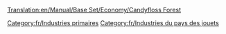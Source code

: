 [[Translation:en/Manual/Base Set/Economy/Candyfloss Forest]]

{{fr/Industries|image=CandyflossForest.png
|nom=Forêt de barbe à papa
|climats=[[fr/Manual/Climat#Pays des jouets|Pays des jouets]]
|accepte=Rien
|produit=[[fr/Manual/Base Set/Economy/Barbe à papa|Barbe à papa]]
|notes=Absent des autres [[fr/Manual/Climat|climats]].
}}

[[Category:fr/Industries primaires]]
[[Category:fr/Industries du pays des jouets]]